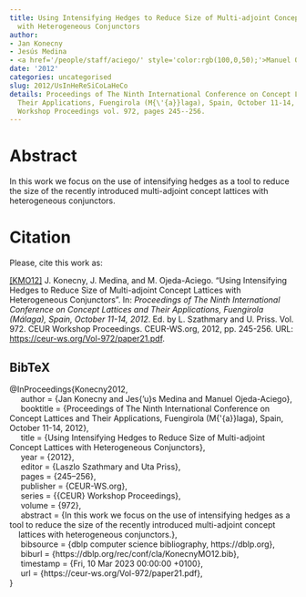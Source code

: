 ```yaml
---
title: Using Intensifying Hedges to Reduce Size of Multi-adjoint Concept Lattices
  with Heterogeneous Conjunctors
author:
- Jan Konecny
- Jesús Medina
- <a href='/people/staff/aciego/' style='color:rgb(100,0,50);'>Manuel Ojeda-Aciego</a>
date: '2012'
categories: uncategorised
slug: 2012/UsInHeReSiCoLaHeCo
details: Proceedings of The Ninth International Conference on Concept Lattices and
  Their Applications, Fuengirola (M{\'{a}}laga), Spain, October 11-14, 2012 , {CEUR}
  Workshop Proceedings vol. 972, pages 245--256.
---
```




# Abstract


In this work we focus on the use of intensifying hedges as a tool to reduce the size of the recently introduced multi-adjoint concept
lattices with heterogeneous conjunctors.








# Citation
Please, cite this work as:


<a name=bib-Konecny2012></a>[[KMO12]](#cite-Konecny2012) J. Konecny, J. Medina, and M. Ojeda-Aciego. “Using Intensifying Hedges to Reduce Size of Multi-adjoint Concept Lattices with Heterogeneous Conjunctors”. In: _Proceedings of The Ninth International Conference on Concept Lattices and Their Applications, Fuengirola (Málaga), Spain, October 11-14, 2012_. Ed. by L. Szathmary and U. Priss. Vol. 972. CEUR Workshop Proceedings. CEUR-WS.org, 2012, pp. 245-256. URL: [https://ceur-ws.org/Vol-972/paper21.pdf](https://ceur-ws.org/Vol-972/paper21.pdf).

::: {.callout-note appearance="minimal" collapse=true}

## BibTeX

@InProceedings{Konecny2012,<br>&nbsp;&nbsp;&nbsp;&nbsp;  author = {Jan Konecny and Jes{\a'u}s Medina and Manuel Ojeda-Aciego},<br>&nbsp;&nbsp;&nbsp;&nbsp;  booktitle = {Proceedings of The Ninth International Conference on Concept Lattices and Their Applications, Fuengirola (M{\'{a}}laga), Spain, October 11-14, 2012},<br>&nbsp;&nbsp;&nbsp;&nbsp;  title = {Using Intensifying Hedges to Reduce Size of Multi-adjoint Concept Lattices with Heterogeneous Conjunctors},<br>&nbsp;&nbsp;&nbsp;&nbsp;  year = {2012},<br>&nbsp;&nbsp;&nbsp;&nbsp;  editor = {Laszlo Szathmary and Uta Priss},<br>&nbsp;&nbsp;&nbsp;&nbsp;  pages = {245--256},<br>&nbsp;&nbsp;&nbsp;&nbsp;  publisher = {CEUR-WS.org},<br>&nbsp;&nbsp;&nbsp;&nbsp;  series = {{CEUR} Workshop Proceedings},<br>&nbsp;&nbsp;&nbsp;&nbsp;  volume = {972},<br>&nbsp;&nbsp;&nbsp;&nbsp;  abstract = {In this work we focus on the use of intensifying hedges as a tool to reduce the size of the recently introduced multi-adjoint concept<br>&nbsp;&nbsp;&nbsp;&nbsp;lattices with heterogeneous conjunctors.},<br>&nbsp;&nbsp;&nbsp;&nbsp;  bibsource = {dblp computer science bibliography, https://dblp.org},<br>&nbsp;&nbsp;&nbsp;&nbsp;  biburl = {https://dblp.org/rec/conf/cla/KonecnyMO12.bib},<br>&nbsp;&nbsp;&nbsp;&nbsp;  timestamp = {Fri, 10 Mar 2023 00:00:00 +0100},<br>&nbsp;&nbsp;&nbsp;&nbsp;  url = {https://ceur-ws.org/Vol-972/paper21.pdf},<br>}

:::








